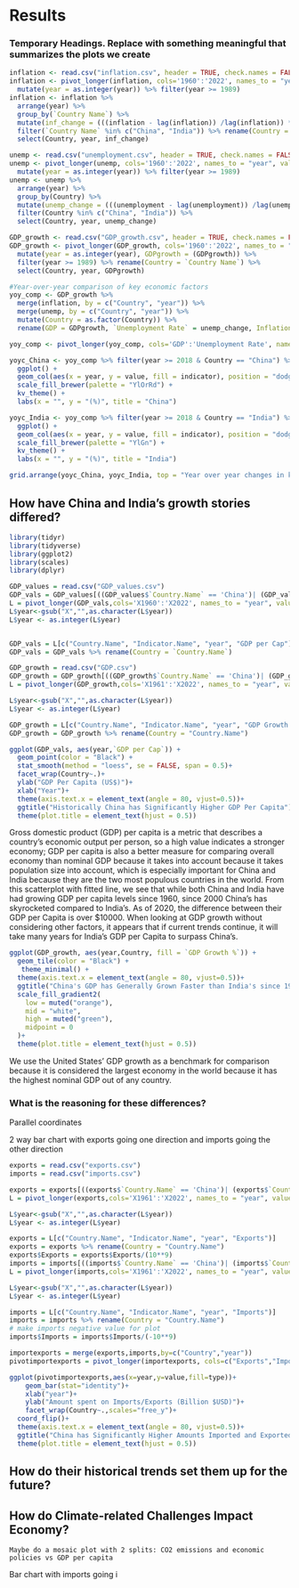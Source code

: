 # Results

### Temporary Headings. Replace with something meaningful that summarizes the plots we create

```r
inflation <- read.csv("inflation.csv", header = TRUE, check.names = FALSE)
inflation <- pivot_longer(inflation, cols='1960':'2022', names_to = "year", values_to = "inflation") %>%
  mutate(year = as.integer(year)) %>% filter(year >= 1989)
inflation <- inflation %>%
  arrange(year) %>%
  group_by(`Country Name`) %>%
  mutate(inf_change = (((inflation - lag(inflation)) /lag(inflation)) *100)) %>%
  filter(`Country Name` %in% c("China", "India")) %>% rename(Country = `Country Name`) %>%
  select(Country, year, inf_change)

unemp <- read.csv("unemployment.csv", header = TRUE, check.names = FALSE)
unemp <- pivot_longer(unemp, cols='1960':'2022', names_to = "year", values_to = "unemployment") %>%
  mutate(year = as.integer(year)) %>% filter(year >= 1989)
unemp <- unemp %>%
  arrange(year) %>%
  group_by(Country) %>%
  mutate(unemp_change = (((unemployment - lag(unemployment)) /lag(unemployment)) *100)) %>%
  filter(Country %in% c("China", "India")) %>%
  select(Country, year, unemp_change)

GDP_growth <- read.csv("GDP_growth.csv", header = TRUE, check.names = FALSE)
GDP_growth <- pivot_longer(GDP_growth, cols='1960':'2022', names_to = "year", values_to = "GDPgrowth") %>%
  mutate(year = as.integer(year), GDPgrowth = (GDPgrowth)) %>%
  filter(year >= 1989) %>% rename(Country = `Country Name`) %>%
  select(Country, year, GDPgrowth)

#Year-over-year comparison of key economic factors
yoy_comp <- GDP_growth %>%
  merge(inflation, by = c("Country", "year")) %>%
  merge(unemp, by = c("Country", "year")) %>%
  mutate(Country = as.factor(Country)) %>% 
  rename(GDP = GDPgrowth, `Unemployment Rate` = unemp_change, Inflation = inf_change)

yoy_comp <- pivot_longer(yoy_comp, cols='GDP':'Unemployment Rate', names_to = "indicator", values_to = "value")

yoyc_China <- yoy_comp %>% filter(year >= 2018 & Country == "China") %>%
  ggplot() +
  geom_col(aes(x = year, y = value, fill = indicator), position = "dodge") +
  scale_fill_brewer(palette = "YlOrRd") + 
  kv_theme() + 
  labs(x = "", y = "(%)", title = "China")

yoyc_India <- yoy_comp %>% filter(year >= 2018 & Country == "India") %>%
  ggplot() +
  geom_col(aes(x = year, y = value, fill = indicator), position = "dodge") +
  scale_fill_brewer(palette = "YlGn") + 
  kv_theme() + 
  labs(x = "", y = "(%)", title = "India")

grid.arrange(yoyc_China, yoyc_India, top = "Year over year changes in key economic indicators")

```

## How have China and India's growth stories differed?
```r
library(tidyr)
library(tidyverse)
library(ggplot2)
library(scales)
library(dplyr)

GDP_values = read.csv("GDP_values.csv")
GDP_vals = GDP_values[((GDP_values$`Country.Name` == 'China')| (GDP_values$`Country.Name` == 'India')), ]
L = pivot_longer(GDP_vals,cols='X1960':'X2022', names_to = "year", values_to = "GDP per Cap")
L$year<-gsub("X","",as.character(L$year))
L$year <- as.integer(L$year)


GDP_vals = L[c("Country.Name", "Indicator.Name", "year", "GDP per Cap")]
GDP_vals = GDP_vals %>% rename(Country = `Country.Name`)

GDP_growth = read.csv("GDP.csv")
GDP_growth = GDP_growth[((GDP_growth$`Country.Name` == 'China')| (GDP_growth$`Country.Name` == 'India')) |  (GDP_growth$`Country.Name` == 'United States'), ]
L = pivot_longer(GDP_growth,cols='X1961':'X2022', names_to = "year", values_to = "GDP Growth %")

L$year<-gsub("X","",as.character(L$year))
L$year <- as.integer(L$year)

GDP_growth = L[c("Country.Name", "Indicator.Name", "year", "GDP Growth %")]
GDP_growth = GDP_growth %>% rename(Country = "Country.Name")
```

```r
ggplot(GDP_vals, aes(year,`GDP per Cap`)) +
  geom_point(color = "Black") +
  stat_smooth(method = "loess", se = FALSE, span = 0.5)+
  facet_wrap(Country~.)+
  ylab("GDP Per Capita (US$)")+
  xlab("Year")+ 
  theme(axis.text.x = element_text(angle = 80, vjust=0.5))+
  ggtitle("Historically China has Significantly Higher GDP Per Capita")+ 
  theme(plot.title = element_text(hjust = 0.5))
```
Gross domestic product (GDP) per capita is a metric that describes a country's economic output per person, so a high value indicates a stronger economy; GDP per capita is also a better measure for comparing overall economy than nominal GDP because it takes into account because it takes population size into account, which is especially important for China and India because they are the two most populous countries in the world. From this scatterplot with fitted line, we see that while both China and India have had growing GDP per capita levels since 1960, since 2000 China's has skyrocketed compared to India's. As of 2020, the difference between their GDP per Capita is over $10000. When looking at GDP growth without considering other factors, it appears that if current trends continue, it will take many years for India's GDP per Capita to surpass China's.


```r
ggplot(GDP_growth, aes(year,Country, fill = `GDP Growth %`)) +
  geom_tile(color = "Black") +
   theme_minimal() +
  theme(axis.text.x = element_text(angle = 80, vjust=0.5))+
  ggtitle("China's GDP has Generally Grown Faster than India's since 1960")+ 
  scale_fill_gradient2(
    low = muted("orange"),
    mid = "white",
    high = muted("green"),
    midpoint = 0
  )+
  theme(plot.title = element_text(hjust = 0.5))
```
We use the United States' GDP growth as a benchmark for comparison because it is considered the largest economy in the world because it has the highest nominal GDP out of any country.


### What is the reasoning for these differences?
Parallel coordinates

2 way bar chart with exports going one direction and imports going the other direction

```r
exports = read.csv("exports.csv")
imports = read.csv("imports.csv")

exports = exports[((exports$`Country.Name` == 'China')| (exports$`Country.Name` == 'India')), ]
L = pivot_longer(exports,cols='X1961':'X2022', names_to = "year", values_to = "Exports")

L$year<-gsub("X","",as.character(L$year))
L$year <- as.integer(L$year)

exports = L[c("Country.Name", "Indicator.Name", "year", "Exports")]
exports = exports %>% rename(Country = "Country.Name")
exports$Exports = exports$Exports/(10**9)
imports = imports[((imports$`Country.Name` == 'China')| (imports$`Country.Name` == 'India')), ]
L = pivot_longer(imports,cols='X1961':'X2022', names_to = "year", values_to = "Imports")

L$year<-gsub("X","",as.character(L$year))
L$year <- as.integer(L$year)

imports = L[c("Country.Name", "Indicator.Name", "year", "Imports")]
imports = imports %>% rename(Country = "Country.Name")
# make imports negative value for plot
imports$Imports = imports$Imports/(-10**9)

importexports = merge(exports,imports,by=c("Country","year"))
pivotimportexports = pivot_longer(importexports, cols=c("Exports","Imports"), names_to = "type",values_to = "value")
```

```r
ggplot(pivotimportexports,aes(x=year,y=value,fill=type))+
    geom_bar(stat="identity")+
    xlab("year")+
    ylab("Amount spent on Imports/Exports (Billion $USD)")+
    facet_wrap(Country~.,scales="free_y")+
  coord_flip()+
  theme(axis.text.x = element_text(angle = 80, vjust=0.5))+
  ggtitle("China has Significantly Higher Amounts Imported and Exported")+ 
  theme(plot.title = element_text(hjust = 0.5))
```
## How do their historical trends set them up for the future?


## How do Climate-related Challenges Impact Economy?
    Maybe do a mosaic plot with 2 splits: CO2 emissions and economic policies vs GDP per capita
    
    
Bar chart with imports going i
